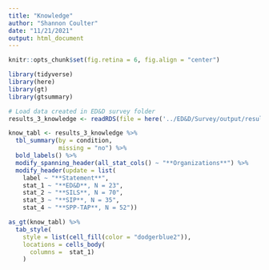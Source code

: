 ```yaml
---
title: "Knowledge"
author: "Shannon Coulter"
date: "11/21/2021"
output: html_document
---
```

```r
knitr::opts_chunk$set(fig.retina = 6, fig.align = "center")
```

```r
library(tidyverse)
library(here)
library(gt)
library(gtsummary)
```

```r
# Load data created in ED&D survey folder
results_3_knowledge <- readRDS(file = here('../ED&D/Survey/output/results_3_knowledge.rds'))
```

```r
know_tabl <- results_3_knowledge %>% 
  tbl_summary(by = condition,
              missing = "no") %>%
  bold_labels() %>%
  modify_spanning_header(all_stat_cols() ~ "**Organizations**") %>%
  modify_header(update = list(
    label ~ "**Statement**",
    stat_1 ~ "**ED&D**, N = 23",
    stat_2 ~ "**SILS**, N = 70",
    stat_3 ~ "**SIP**, N = 35",
    stat_4 ~ "**SPP-TAP**, N = 52"))

as_gt(know_tabl) %>%
  tab_style(
    style = list(cell_fill(color = "dodgerblue2")),
    locations = cells_body(
      columns =  stat_1)
    )
```